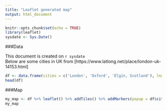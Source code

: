 ```yaml
---
title: "Leaflet generated map"
output: html_document
---
```


```r
knitr::opts_chunk$set(echo = TRUE)
library(leaflet)
sysdate <- Sys.Date()
```

###Data

This document is created on `r sysdate`  
Below are some cities in UK from [https://www.latlong.net/place/london-uk-14153.html]

```r
df <- data.frame(cities = c('London', 'Oxford', 'Elgin, Scotland'), lng = c(-0.118092, -1.257677, -3.335724), lat = c(51.509865, 51.752022, 57.653484))
head(df)
```

###Map

```r
my_map <- df %>% leaflet() %>% addTiles() %>% addMarkers(popup = df$cities)
my_map
```

